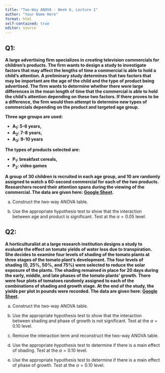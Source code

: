 ```yaml
---
title: "Two-Way ANOVA - Week 6, Lecture 1"
author: "Your Name Here"
format: html
self-contained: true
editor: source
---
```


## Q1:

**A large advertising firm specializes in creating television commercials for children's products. The firm wants to design a study to investigate factors that may affect the lengths of time a commercial is able to hold a child's attention. A preliminary study determines that two factors that may be important are the age of the child and the type of product being advertised. The firm wants to determine whether there were large differences in the mean length of time that the commercial is able to hold the child's attention depending on these two factors. If there proves to be a difference, the firm would then attempt to determine new types of commercials depending on the product and targeted age group.**

**Three age groups are used:**

-   **A**<sub>**1**</sub>**: 5-6 years,**
-   **A**<sub>**2**</sub>**: 7-8 years,**
-   **A**<sub>**3**</sub>**: 9-10 years**

**The types of products selected are:**

-   **P**<sub>**1**</sub>**: breakfast cereals,**
-   **P**<sub>**2**</sub>**: video games**

**A group of 30 children is recruited in each age group, and 10 are randomly assigned to watch a 60-second commercial for each of the two products. Researchers record their attention spans during the viewing of the commercial. The data are given here: [Google Sheet](https://docs.google.com/spreadsheets/d/16_HOSmIBDD9oYY1oBQ5Df6eFH9nT6GgO1UWcbMZNLUo/edit?usp=sharing).**

a.  Construct the two-way ANOVA table.

b.  Use the appropriate hypothesis test to show that the interaction between age and product is significant. Test at the $\alpha=0.05$ level.

## Q2:

**A horticulturalist at a large research institution designs a study to evaluate the effect on tomato yields of water loss due to transpiration. She decides to examine four levels of shading of the tomato plants at three stages of the tomato plant's development. The four levels of shading (0, 25%, 50%, and 75%) were selected to reduce the solar exposure of the plants. The shading remained in place for 20 days during the early, middle, and late phases of the tomato plants' growth. There were four plots of tomatoes randomly assigned to each of the combinations of shading and growth stage. At the end of the study, the yields per plot in pounds were recorded. The data are given here: [Google Sheet](https://docs.google.com/spreadsheets/d/1kUxXje3cTl_PZFQcg8FvESo34UuGNwm1GrKGc4HN0_A/edit?usp=sharing).**

a.  Construct the two-way ANOVA table.

b.  Use the appropriate hypothesis test to show that the interaction between shading and phase of growth is not significant. Test at the $\alpha=0.10$ level.

c.  Remove the interaction term and reconstruct the two-way ANOVA table.

d.  Use the appropriate hypothesis test to determine if there is a main effect of shading. Test at the $\alpha=0.10$ level.

e.  Use the appropriate hypothesis test to determine if there is a main effect of phase of growth. Test at the $\alpha=0.10$ level.
